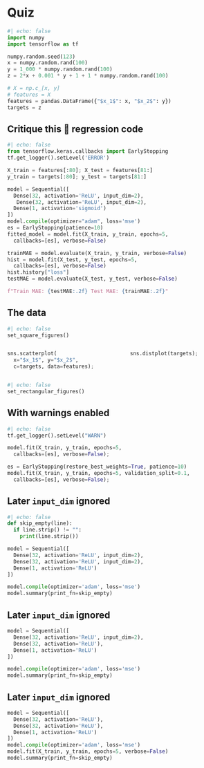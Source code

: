 
# Quiz {data-background-image="unsw-yellow-shape.png" data-visibility="uncounted"}

```python
#| echo: false
import numpy
import tensorflow as tf

numpy.random.seed(123)
x = numpy.random.rand(100)
y = 1_000 * numpy.random.rand(100)
z = 2*x + 0.001 * y + 1 + 1 * numpy.random.rand(100)

# X = np.c_[x, y]
# features = X
features = pandas.DataFrame({"$x_1$": x, "$x_2$": y})
targets = z
```

## Critique this 💩 regression code

```python
#| echo: false
from tensorflow.keras.callbacks import EarlyStopping
tf.get_logger().setLevel('ERROR')
```

```python
X_train = features[:80]; X_test = features[81:]
y_train = targets[:80]; y_test = targets[81:]
```
```python
model = Sequential([
  Dense(32, activation='ReLU', input_dim=2),
   Dense(32, activation='ReLU', input_dim=2),
  Dense(1, activation='sigmoid')
])
model.compile(optimizer="adam", loss='mse')
es = EarlyStopping(patience=10)
fitted_model = model.fit(X_train, y_train, epochs=5,
  callbacks=[es], verbose=False)
```
```python
trainMAE = model.evaluate(X_train, y_train, verbose=False)
hist = model.fit(X_test, y_test, epochs=5,
  callbacks=[es], verbose=False)
hist.history["loss"]
testMAE = model.evaluate(X_test, y_test, verbose=False)
```

```python
f"Train MAE: {testMAE:.2f} Test MAE: {trainMAE:.2f}"
```

## The data

```python
#| echo: false
set_square_figures()
```

::: columns
::: column
```python
sns.scatterplot(
  x="$x_1$", y="$x_2$",
  c=targets, data=features);
```
:::
::: column
```python
sns.distplot(targets);
```

:::
:::

```python
#| echo: false
set_rectangular_figures()
```

## With warnings enabled

```python
#| echo: false
tf.get_logger().setLevel("WARN")
```

```python
model.fit(X_train, y_train, epochs=5,
  callbacks=[es], verbose=False);
```

```python
es = EarlyStopping(restore_best_weights=True, patience=10)
model.fit(X_train, y_train, epochs=5, validation_split=0.1,
  callbacks=[es], verbose=False);
```

## Later `input_dim` ignored

```python
#| echo: false
def skip_empty(line):
  if line.strip() != "":
    print(line.strip())
```

```python
model = Sequential([
  Dense(32, activation='ReLU', input_dim=2),
  Dense(32, activation='ReLU', input_dim=2),
  Dense(1, activation='ReLU')
])

model.compile(optimizer='adam', loss='mse')
model.summary(print_fn=skip_empty)
```

## Later `input_dim` ignored {data-visibility="uncounted"}

```python
model = Sequential([
  Dense(32, activation='ReLU', input_dim=2),
  Dense(32, activation='ReLU'),
  Dense(1, activation='ReLU')
])

model.compile(optimizer='adam', loss='mse')
model.summary(print_fn=skip_empty)
```

## Later `input_dim` ignored {data-visibility="uncounted"}

```python
model = Sequential([
  Dense(32, activation='ReLU'),
  Dense(32, activation='ReLU'),
  Dense(1, activation='ReLU')
])
model.compile(optimizer='adam', loss='mse')
model.fit(X_train, y_train, epochs=5, verbose=False)
model.summary(print_fn=skip_empty)
```
